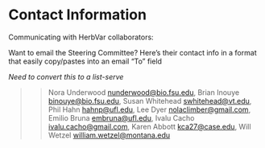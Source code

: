 # Contact Information

Communicating with HerbVar collaborators:


Want to email the Steering Committee? Here’s their contact info in a format that easily copy/pastes into an email “To” field

_Need to convert this to a list-serve_

>>Nora Underwood [nunderwood\@bio.fsu.edu](mailto:nunderwood@bio.fsu.edu){.email}, Brian Inouye [binouye\@bio.fsu.edu](mailto:binouye@bio.fsu.edu){.email}, Susan Whitehead [swhitehead\@vt.edu](mailto:swhitehead@vt.edu){.email}, Phil Hahn [hahnp\@ufl.edu](mailto:hahnp@ufl.edu){.email}, Lee Dyer [nolaclimber\@gmail.com](mailto:nolaclimber@gmail.com){.email}, Emilio Bruna [embruna\@ufl.edu](mailto:embruna@ufl.edu){.email}, Ivalu Cacho [ivalu.cacho\@gmail.com](mailto:ivalu.cacho@gmail.com){.email}, Karen Abbott [kca27\@case.edu](mailto:kca27@case.edu){.email}, Will Wetzel [william.wetzel\@montana.edu](mailto:william.wetzel@montana.edu){.email}

